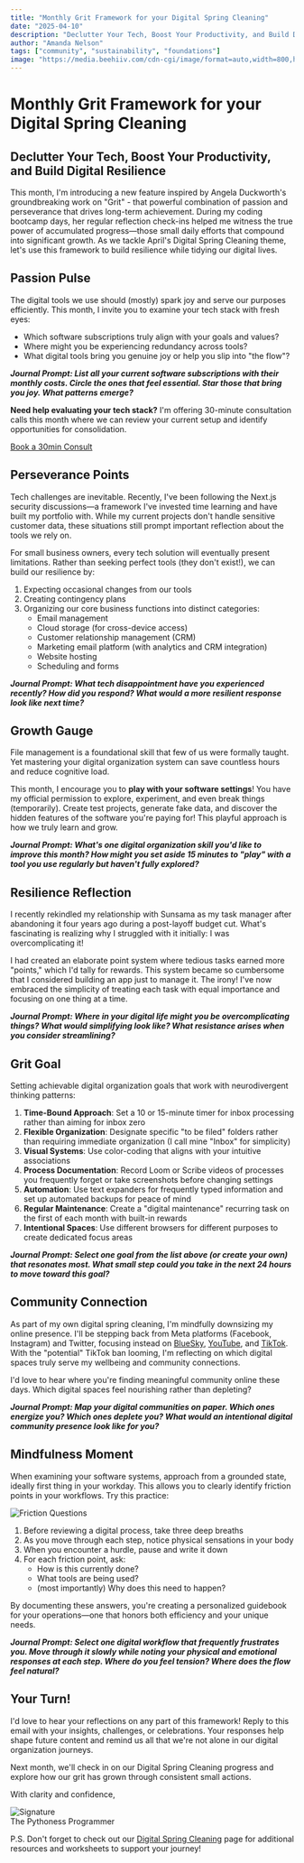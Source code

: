 ```yaml
---
title: "Monthly Grit Framework for your Digital Spring Cleaning"
date: "2025-04-10"
description: "Declutter Your Tech, Boost Your Productivity, and Build Digital Resilience using Angela Duckworth's GRIT framework adapted for digital organization."
author: "Amanda Nelson"
tags: ["community", "sustainability", "foundations"]
image: "https://media.beehiiv.com/cdn-cgi/image/format=auto,width=800,height=421,fit=scale-down,onerror=redirect/uploads/asset/file/78b65992-2c7d-44de-9761-7b277d155d29/Beehiiv_Banner_1_.png"
---
```


# Monthly Grit Framework for your Digital Spring Cleaning

## Declutter Your Tech, Boost Your Productivity, and Build Digital Resilience

This month, I'm introducing a new feature inspired by Angela Duckworth's groundbreaking work on "Grit" - that powerful combination of passion and perseverance that drives long-term achievement. During my coding bootcamp days, her regular reflection check-ins helped me witness the true power of accumulated progress—those small daily efforts that compound into significant growth. As we tackle April's Digital Spring Cleaning theme, let's use this framework to build resilience while tidying our digital lives.

## Passion Pulse

The digital tools we use should (mostly) spark joy and serve our purposes efficiently. This month, I invite you to examine your tech stack with fresh eyes:

* Which software subscriptions truly align with your goals and values?
* Where might you be experiencing redundancy across tools?
* What digital tools bring you genuine joy or help you slip into "the flow"?

**_Journal Prompt: List all your current software subscriptions with their monthly costs. Circle the ones that feel essential. Star those that bring you joy. What patterns emerge?_**

**Need help evaluating your tech stack?** I'm offering 30-minute consultation calls this month where we can review your current setup and identify opportunities for consolidation.

[Book a 30min Consult](https://cal.com/pythoness/tech30)

## Perseverance Points

Tech challenges are inevitable. Recently, I've been following the Next.js security discussions—a framework I've invested time learning and have built my portfolio with. While my current projects don't handle sensitive customer data, these situations still prompt important reflection about the tools we rely on.

For small business owners, every tech solution will eventually present limitations. Rather than seeking perfect tools (they don't exist!), we can build our resilience by:

1. Expecting occasional changes from our tools
2. Creating contingency plans
3. Organizing our core business functions into distinct categories:
   * Email management
   * Cloud storage (for cross-device access)
   * Customer relationship management (CRM)
   * Marketing email platform (with analytics and CRM integration)
   * Website hosting
   * Scheduling and forms

**_Journal Prompt: What tech disappointment have you experienced recently? How did you respond? What would a more resilient response look like next time?_**

## Growth Gauge

File management is a foundational skill that few of us were formally taught. Yet mastering your digital organization system can save countless hours and reduce cognitive load.

This month, I encourage you to **play with your software settings**! You have my official permission to explore, experiment, and even break things (temporarily). Create test projects, generate fake data, and discover the hidden features of the software you're paying for! This playful approach is how we truly learn and grow.

**_Journal Prompt: What's one digital organization skill you'd like to improve this month? How might you set aside 15 minutes to "play" with a tool you use regularly but haven't fully explored?_**

## Resilience Reflection

I recently rekindled my relationship with Sunsama as my task manager after abandoning it four years ago during a post-layoff budget cut. What's fascinating is realizing why I struggled with it initially: I was overcomplicating it!

I had created an elaborate point system where tedious tasks earned more "points," which I'd tally for rewards. This system became so cumbersome that I considered building an app just to manage it. The irony! I've now embraced the simplicity of treating each task with equal importance and focusing on one thing at a time.

**_Journal Prompt: Where in your digital life might you be overcomplicating things? What would simplifying look like? What resistance arises when you consider streamlining?_**

## Grit Goal

Setting achievable digital organization goals that work with neurodivergent thinking patterns:

1. **Time-Bound Approach**: Set a 10 or 15-minute timer for inbox processing rather than aiming for inbox zero
2. **Flexible Organization**: Designate specific "to be filed" folders rather than requiring immediate organization (I call mine "Inbox" for simplicity)
3. **Visual Systems**: Use color-coding that aligns with your intuitive associations
4. **Process Documentation**: Record Loom or Scribe videos of processes you frequently forget or take screenshots before changing settings
5. **Automation**: Use text expanders for frequently typed information and set up automated backups for peace of mind
6. **Regular Maintenance**: Create a "digital maintenance" recurring task on the first of each month with built-in rewards
7. **Intentional Spaces**: Use different browsers for different purposes to create dedicated focus areas

**_Journal Prompt: Select one goal from the list above (or create your own) that resonates most. What small step could you take in the next 24 hours to move toward this goal?_**

## Community Connection

As part of my own digital spring cleaning, I'm mindfully downsizing my online presence. I'll be stepping back from Meta platforms (Facebook, Instagram) and Twitter, focusing instead on [BlueSky](https://bsky.app/profile/pythonessdev.bsky.social), [YouTube](https://www.youtube.com/@pythonessprogrammer), and [TikTok](https://www.tiktok.com/@pythoness_programmer). With the "potential" TikTok ban looming, I'm reflecting on which digital spaces truly serve my wellbeing and community connections.

I'd love to hear where you're finding meaningful community online these days. Which digital spaces feel nourishing rather than depleting?

**_Journal Prompt: Map your digital communities on paper. Which ones energize you? Which ones deplete you? What would an intentional digital community presence look like for you?_**

## Mindfulness Moment

When examining your software systems, approach from a grounded state, ideally first thing in your workday. This allows you to clearly identify friction points in your workflows. Try this practice:

![Friction Questions](https://media.beehiiv.com/cdn-cgi/image/fit=scale-down,format=auto,onerror=redirect,quality=80/uploads/asset/file/86ddbaac-365d-4e85-a178-38876d69ee9a/Friction_Questions.png?t=1744334530)

1. Before reviewing a digital process, take three deep breaths
2. As you move through each step, notice physical sensations in your body
3. When you encounter a hurdle, pause and write it down
4. For each friction point, ask:
   * How is this currently done?
   * What tools are being used?
   * (most importantly) Why does this need to happen?

By documenting these answers, you're creating a personalized guidebook for your operations—one that honors both efficiency and your unique needs.

**_Journal Prompt: Select one digital workflow that frequently frustrates you. Move through it slowly while noting your physical and emotional responses at each step. Where do you feel tension? Where does the flow feel natural?_**

## Your Turn!

I'd love to hear your reflections on any part of this framework! Reply to this email with your insights, challenges, or celebrations. Your responses help shape future content and remind us all that we're not alone in our digital organization journeys.

Next month, we'll check in on our Digital Spring Cleaning progress and explore how our grit has grown through consistent small actions.

With clarity and confidence,
<div style={{ textAlign: 'right' }}>
<img src="https://media.beehiiv.com/cdn-cgi/image/fit=scale-down,format=auto,onerror=redirect,quality=80/uploads/asset/file/5abd08ee-bc4d-49f0-9303-3d5d75ef4359/email_signatures.png?t=1742411231" alt="Signature" style={{ width: '20%' }} />
</div> 
The Pythoness Programmer

P.S. Don't forget to check out our [Digital Spring Cleaning](/digital-spring-cleaning) page for additional resources and worksheets to support your journey!